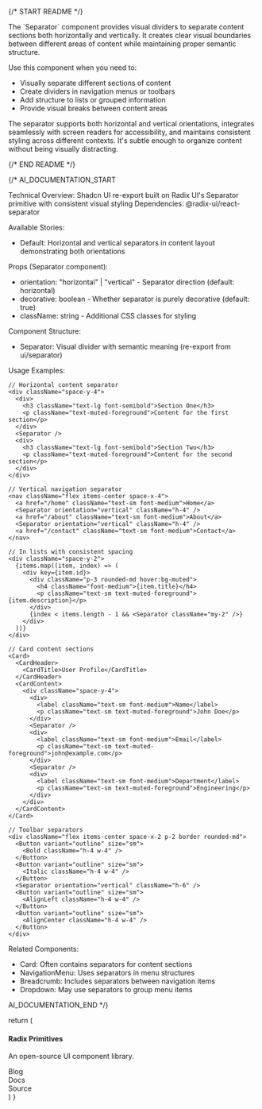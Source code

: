 
{/* START README */}
<div className="prose prose-sm max-w-none">
The `Separator` component provides visual dividers to separate content sections both horizontally and vertically. It creates clear visual boundaries between different areas of content while maintaining proper semantic structure.

Use this component when you need to:

- Visually separate different sections of content
- Create dividers in navigation menus or toolbars
- Add structure to lists or grouped information
- Provide visual breaks between content areas

The separator supports both horizontal and vertical orientations, integrates seamlessly with screen readers for accessibility, and maintains consistent styling across different contexts. It's subtle enough to organize content without being visually distracting.
</div>
{/* END README */}

{/*
AI_DOCUMENTATION_START

Technical Overview: Shadcn UI re-export built on Radix UI's Separator primitive with consistent visual styling
Dependencies: @radix-ui/react-separator

Available Stories:

- Default: Horizontal and vertical separators in content layout demonstrating both orientations

Props (Separator component):

- orientation: "horizontal" | "vertical" - Separator direction (default: horizontal)
- decorative: boolean - Whether separator is purely decorative (default: true)
- className: string - Additional CSS classes for styling

Component Structure:

- Separator: Visual divider with semantic meaning (re-export from ui/separator)

Usage Examples:

```tsx
// Horizontal content separator
<div className="space-y-4">
  <div>
    <h3 className="text-lg font-semibold">Section One</h3>
    <p className="text-muted-foreground">Content for the first section</p>
  </div>
  <Separator />
  <div>
    <h3 className="text-lg font-semibold">Section Two</h3>
    <p className="text-muted-foreground">Content for the second section</p>
  </div>
</div>

// Vertical navigation separator
<nav className="flex items-center space-x-4">
  <a href="/home" className="text-sm font-medium">Home</a>
  <Separator orientation="vertical" className="h-4" />
  <a href="/about" className="text-sm font-medium">About</a>
  <Separator orientation="vertical" className="h-4" />
  <a href="/contact" className="text-sm font-medium">Contact</a>
</nav>

// In lists with consistent spacing
<div className="space-y-2">
  {items.map((item, index) => (
    <div key={item.id}>
      <div className="p-3 rounded-md hover:bg-muted">
        <h4 className="font-medium">{item.title}</h4>
        <p className="text-sm text-muted-foreground">{item.description}</p>
      </div>
      {index < items.length - 1 && <Separator className="my-2" />}
    </div>
  ))}
</div>

// Card content sections
<Card>
  <CardHeader>
    <CardTitle>User Profile</CardTitle>
  </CardHeader>
  <CardContent>
    <div className="space-y-4">
      <div>
        <label className="text-sm font-medium">Name</label>
        <p className="text-sm text-muted-foreground">John Doe</p>
      </div>
      <Separator />
      <div>
        <label className="text-sm font-medium">Email</label>
        <p className="text-sm text-muted-foreground">john@example.com</p>
      </div>
      <Separator />
      <div>
        <label className="text-sm font-medium">Department</label>
        <p className="text-sm text-muted-foreground">Engineering</p>
      </div>
    </div>
  </CardContent>
</Card>

// Toolbar separators
<div className="flex items-center space-x-2 p-2 border rounded-md">
  <Button variant="outline" size="sm">
    <Bold className="h-4 w-4" />
  </Button>
  <Button variant="outline" size="sm">
    <Italic className="h-4 w-4" />
  </Button>
  <Separator orientation="vertical" className="h-6" />
  <Button variant="outline" size="sm">
    <AlignLeft className="h-4 w-4" />
  </Button>
  <Button variant="outline" size="sm">
    <AlignCenter className="h-4 w-4" />
  </Button>
</div>
```

Related Components:

- Card: Often contains separators for content sections
- NavigationMenu: Uses separators in menu structures
- Breadcrumb: Includes separators between navigation items
- Dropdown: May use separators to group menu items

AI_DOCUMENTATION_END
*/}

  return (
    <div>
      <div className="space-y-1">
        <h4 className="text-sm leading-none font-medium">Radix Primitives</h4>
        <p className="text-muted-foreground text-sm">
          An open-source UI component library.
        </p>
      </div>
      <Separator className="my-4" />
      <div className="flex h-5 items-center space-x-4 text-sm">
        <div>Blog</div>
        <Separator orientation="vertical" />
        <div>Docs</div>
        <Separator orientation="vertical" />
        <div>Source</div>
      </div>
    </div>
  )
}
